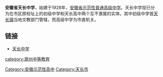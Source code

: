 {{Expand|time=2018-06-08T19:08:57+00:00}}
{{Unreferenced|time=2020-03-22T00:08:13+00:00}}
'''安徽省天长中学'''，始建于1928年，[[安徽省示范性普通高级中学|安徽省示范性普通高级中学]]。天长中学现已分为在市区原校址上的初级中学和天长高中两个互不隶属的实体。其中初级中学首[[天长街道|天长镇]]当地文教部门管辖，而高级中学为市直机关。

==链接==
*[http://www.ahtczx.com/ 天长中学]{{Wayback|url=http://www.ahtczx.com/ |date=20110719131745 }}

{{安徽省示范性普通高级中学}}
{{A10}}
[[Category:安徽示范性高中|Category:安徽示范性高中]]
[[Category:天长市|Category:天长市]]
[[category:滁州中等教育|category:滁州中等教育]]
{{juni-stub}}